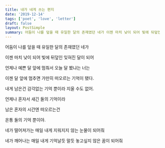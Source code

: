 ```yaml
---
title: 내가 네게 쓰는 편지
date: '2019-12-14'
tags: ['poet', 'love', 'letter']
draft: false
layout: PostSimple
summary: 어둠이 나를 덮을 때 유일한 달의 존재였던 네가 이젠 마치 낮이 되어 빛에 뒤덮인 잊혀진 달이 되어
---
```


어둠이 나를 덮을 때 유일한 달의 존재였던 네가

이젠 마치 낮이 되어 빛에 뒤덮인 잊혀진 달이 되어

언제나 예쁜 달 앞에 멈춰서 오늘 달 봤냐는 너는

이젠 달 앞에 멈추면 가만히 떠오르는 기억이 됐다.

내게 남은건 감각없는 기억 뿐이라 지울 수도 없어.

언제나 혼자서 새긴 둘의 기억이라

남은 혼자의 시간엔 떠오르는건

온통 둘의 기억 뿐이야.

네가 떨어져가는 매일 내게 지워지지 않는 눈물이 되어줘

네가 깨어나는 매일 내게 기억날듯 말듯 놓고싶지 않은 꿈이 되어줘
